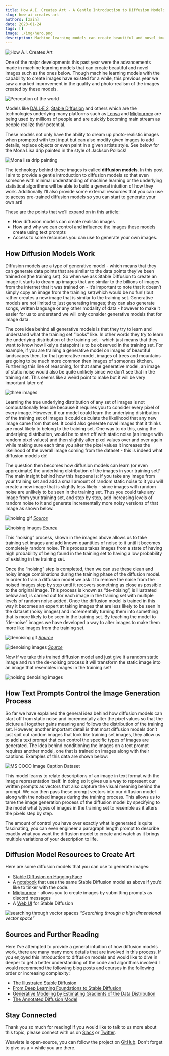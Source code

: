 ```yaml
---
title: How A.I. Creates Art - A Gentle Introduction to Diffusion Models
slug: how-ai-creates-art
authors: [zain]
date: 2023-01-24
tags: []
image: ./img/hero.png
description: Machine learning models can create beautiful and novel images. Learn how Diffusion Models working and how you could make use of them
---
```

![How A.I. Creates Art](./img/hero.png)

<!-- truncate -->

One of the major developments this past year were the advancements made in machine learning models that can create beautiful and novel images such as the ones below. Though machine learning models with the capability to create images have existed for a while, this previous year we saw a marked improvement in the quality and photo-realism of the images created by these models. 

![Perception of the world](./img/perception_of_the_world.jpg)

Models like [DALL·E 2](https://openai.com/product/dall-e-2), [Stable Diffusion](https://github.com/Stability-AI/stablediffusion) and others which are the technologies underlying many platforms such as [Lensa](https://prisma-ai.com/lensa) and [Midjourney](http://midjourney.com) are being used by millions of people and are quickly becoming main stream as people realize their potential.

These models not only have the ability to dream up photo-realistic images when prompted with text input but can also modify given images to add details, replace objects or even paint in a given artists style. See below for the Mona Lisa drip painted in the style of Jackson Pollock!

![Mona lisa drip painting](./img/the_mona_lisa_drip_painted.jpg)

The technology behind these images is called **diffusion models**. In this post I aim to provide a gentle introduction to diffusion models so that even someone with minimal understanding of machine learning or the underlying statistical algorithms will be able to build a general intuition of how they work. Additionally I’ll also provide some external resources that you can use to access pre-trained diffusion models so you can start to generate your own art!

These are the points that we’ll expand on in this article:

- How diffusion models can create realistic images
- How and why we can control and influence the images these models create using text prompts
- Access to some resources you can use to generate your own images.


## How Diffusion Models Work

Diffusion models are a type of generative model - which means that they can generate data points that are similar to the data points they’ve been trained on(the training set). So when we ask Stable Diffusion to create an image it starts to dream up images that are similar to the billions of images from the internet that it was trained on - it’s important to note that it doesn’t simply copy an image from the training set(which would be no fun!) but rather creates a new image that is similar to the training set. Generative models are not limited to just generating images; they can also generate songs, written language or any other modality of data - however to make it easier for us to understand we will only consider generative models that for image data.

The core idea behind all generative models is that they try to learn and understand what the training set “looks” like. In other words they try to learn the underlying distribution of the training set - which just means that they want to know how likely a datapoint is to be observed in the training set. For example, if you are training a generative model on images of beautiful landscapes then, for that generative model, images of trees and mountains are going to be much more common then images of someones kitchen. Furthering this line of reasoning, for that same generative model, an image of static noise would also be quite unlikely since we don’t see that in the training set. This seems like a weird point to make but it will be very important later on!

![three images](./img/three_images.png)

Learning the true underlying distribution of any set of images is not computationally feasible  because it requires you to consider every pixel of every image. However, if our model could learn the underlying distribution of the training set of images it could calculate the likelihood that any new image came from that set. It could also generate novel images that it thinks are most likely to belong to the training set. One way to do this, using the underlying distribution, would be to start off with static noise (an image with random pixel values) and then slightly alter pixel values over and over again while making sure each time you alter the pixel values it increases the likelihood of the overall image coming from the dataset - this is indeed what diffusion models do!

The question then becomes how diffusion models can learn (or even approximate) the underlying distribution of the images in your training set? The main insight behind how this happens is: if you take any image from your training set and add a small amount of random static noise to it you will create a new image that is slightly less likely - since images with random noise are unlikely to be seen in the training set. Thus you could take any image from your training set, and step by step, add increasing levels of random noise to it and generate incrementally more noisy versions of that image as shown below.

![noising gif](./img/noise.gif)
*[Source](https://yang-song.net/blog/2021/score/)*

![noising images](./img/noisingimage.png)
*[Source](https://huggingface.co/blog/annotated-diffusion)*

This “noising” process, shown in the images above allows us to take training set images and add known quantities of noise to it until it becomes completely random noise. This process takes images from a state of having high probability of being found in the training set to having a low probability of existing in the training set.

Once the “noising” step is completed, then we can use these clean and noisy image combinations during the training phase of the diffusion model. In order to train a diffusion model we ask it to remove the noise from the noised images step by step until it recovers something as close as possible to the original image. This process is known as “de-noising”, is illustrated below and, is carried out for each image in the training set with multiple levels of random noise added. Once the diffusion model is trained in this way it becomes an expert at taking images that are less likely to be seen in the dataset (noisy images) and incrementally turning them into something that is more likely to be seen in the training set. By teaching the model to “de-noise” images we have developed a way to alter images to make them more like images from the training set.

![denoising gif](./img/denoise.gif)
*[Source](https://yang-song.net/blog/2021/score/)*

![denoising images](./img/denoisingimage.png)
*[Source](https://huggingface.co/blog/annotated-diffusion)*

Now if we take this trained diffusion model and just give it a random static image and run the de-noising process it will transform the static image into an image that resembles images in the training set!

![noising denoising images](./img/noising_denoising.png)

## How Text Prompts Control the Image Generation Process

So far we have explained the general idea behind how diffusion models can start off from static noise and incrementally alter the pixel values so that the picture all together gains meaning and follows the distribution of the training set. However, another important detail is that most diffusion models don’t just spit out random images that look like training set images, they allow us to add a text prompt that can control the specific types of images are generated. The idea behind conditioning the images on a text prompt requires another model, one that is trained on images along with their captions. Examples of this data are shown below:

![MS COCO Image Caption Dataset](./img/mscoco.png)

This model learns to relate descriptions of an image in text format with the image representation itself. In doing so it gives us a way to represent our written prompts as vectors that also capture the visual meaning behind the prompt. We can then pass these prompt vectors into our diffusion model along with the noised images during the training process. This allows us to tame the image generation process of the diffusion model by specifying to the model what types of images in the training set to resemble as it alters the pixels step by step.

The amount of control you have over exactly what is generated is quite fascinating, you can even engineer a paragraph length prompt to describe exactly what you want the diffusion model to create and watch as it brings multiple variations of your description to life.

## Diffusion Model Resources to Create Art

Here are some diffusion models that you can use to generate images:

- [Stable Diffusion on Hugging Face](https://huggingface.co/CompVis/stable-diffusion-v1-4)
- A [notebook](https://colab.research.google.com/github/huggingface/notebooks/blob/main/diffusers/stable_diffusion.ipynb) that uses the same Stable Diffusion model as above if you’d like to tinker with the code.
- [Midjourney](https://midjourney.com/) - allows you to create images by submitting prompts as discord messages
- A [Web UI](https://github.com/AUTOMATIC1111/stable-diffusion-webui) for Stable Diffusion

![searching through vector spaces](./img/searching_through_multi_dimensional_vector_space.jpg)
*“Searching through a high dimensional vector space”*
## Sources and Further Reading

Here I’ve attempted to provide a general intuition of how diffusion models work, there are many many more details that are involved in this process. If you enjoyed this introduction to diffusion models and would like to dive in deeper to get a better understanding of the code and algorithms involved I would recommend the following blog posts and courses in the following order or increasing complexity:

- [The Illustrated Stable Diffusion](https://jalammar.github.io/illustrated-stable-diffusion/)
- [From Deep Learning Foundations to Stable Diffusion](https://www.fast.ai/posts/part2-2022-preview.html)
- [Generative Modeling by Estimating Gradients of the Data Distribution](https://yang-song.net/blog/2021/score/)
- [The Annotated Diffusion Model](https://huggingface.co/blog/annotated-diffusion)

## Stay Connected
Thank you so much for reading! If you would like to talk to us more about this topic, please connect with us on [Slack](https://join.slack.com/t/weaviate/shared_invite/zt-goaoifjr-o8FuVz9b1HLzhlUfyfddhw) or [Twitter](https://twitter.com/weaviate_io).

Weaviate is open-source, you can follow the project on [GitHub](https://github.com/weaviate/weaviate). Don't forget to give us a ⭐️ while you are there.
